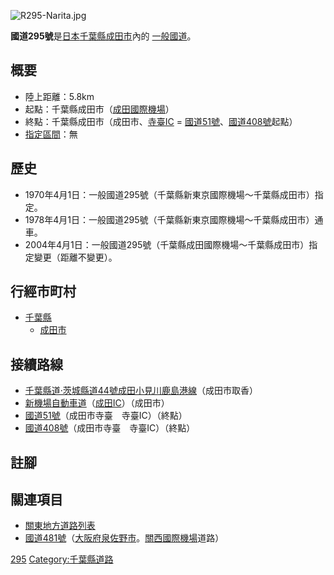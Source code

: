 {{refimprove|time=2015-02-25T01:28:02+00:00}}
{{Infobox_road
|highway_name      = 國道295號
|marker_image      = {{Ja_Route_Sign|295|width=100}}
|onshore_length_km    = 5.8
|offshore_length   = 
|starting_terminus = [[千葉縣|千葉縣]][[成田市|成田市]][[成田國際機場|成田國際機場]]
|ending_terminus   = 千葉縣成田市[[寺臺IC|寺臺IC]]
|cities            = 
|established       = 1970年（一般通車1978年）
|system            = [[一般國道|一般國道]]
|junction          = [[成田國際機場|成田國際機場]]<br />[[千葉縣道·茨城縣道44號成田小見川鹿島港線|千葉縣道·茨城縣道44號成田小見川鹿島港線]]<br />[[新機場自動車道|新機場自動車道]]<br />[[國道51號|國道51號]]・[[國道408號|國道408號]]
}}
 [[File:R295-Narita.jpg|thumb]]
'''國道295號'''是[[日本|日本]][[千葉縣|千葉縣]][[成田市|成田市]]內的 [[一般國道|一般國道]]。

==概要==
*陸上距離：5.8km
*起點：千葉縣成田市（[[成田國際機場|成田國際機場]]）
*終點：千葉縣成田市（成田市、[[寺臺IC|寺臺IC]] = [[國道51號|國道51號]]、[[國道408號|國道408號]]起點）
*[[指定區間|指定區間]]：無

==歷史==
*1970年4月1日：一般國道295號（千葉縣新東京國際機場～千葉縣成田市）指定。
*1978年4月1日：一般國道295號（千葉縣新東京國際機場～千葉縣成田市）通車。
*2004年4月1日：一般國道295號（千葉縣成田國際機場～千葉縣成田市）指定變更（距離不變更）。

==行經市町村==
*[[千葉縣|千葉縣]]
**[[成田市|成田市]]

==接續路線==
*[[千葉縣道·茨城縣道44號成田小見川鹿島港線|千葉縣道·茨城縣道44號成田小見川鹿島港線]]（成田市取香）
*[[新機場自動車道|新機場自動車道]]（[[成田IC|成田IC]]）（成田市）
*[[國道51號|國道51號]]（成田市寺臺　寺臺IC）（終點）
*[[國道408號|國道408號]]（成田市寺臺　寺臺IC）（終點）

== 註腳 ==
{{Reflist}}

==關連項目==
*[[關東地方道路列表|關東地方道路列表]]
*[[國道481號|國道481號]]（[[大阪府|大阪府]][[泉佐野市|泉佐野市]]。[[關西國際機場|關西國際機場]]道路）
{{日本一般國道列表}}
 [[Category:日本國道|295]]
[[Category:千葉縣道路|Category:千葉縣道路]]